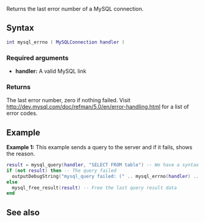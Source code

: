 <pageclass class="#AA7592" subcaption="MTA-MySQL Module"></pageclass>

{{ModuleFunction|MTA-MySQL}}
Returns the last error number of a MySQL connection.

==Syntax==
<syntaxhighlight lang="lua">
int mysql_errno ( MySQLConnection handler )
</syntaxhighlight>
===Required arguments===
* '''handler:''' A valid MySQL link

===Returns===
The last error number, zero if nothing failed. Visit http://dev.mysql.com/doc/refman/5.0/en/error-handling.html for a list of error codes.

==Example==
'''Example 1:''' This example sends a query to the server and if it fails, shows the reason.
<syntaxhighlight lang="lua">
result = mysql_query(handler, "SELECT FROM table") -- We have a syntax error in the query
if (not result) then -- The query failed
  outputDebugString("mysql_query failed: (" .. mysql_errno(handler) .. ") " .. mysql_error(handler)) -- Show the reason
else
  mysql_free_result(result) -- Free the last query result data
end
</syntaxhighlight>

==See also==
{{Modules/MTA-MySQL/Handler_functions}}